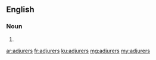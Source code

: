 ==English==

===Noun===
{{head|en|plural}}

# {{plural of|adjurer|lang=en}}

[[ar:adjurers]]
[[fr:adjurers]]
[[ku:adjurers]]
[[mg:adjurers]]
[[my:adjurers]]